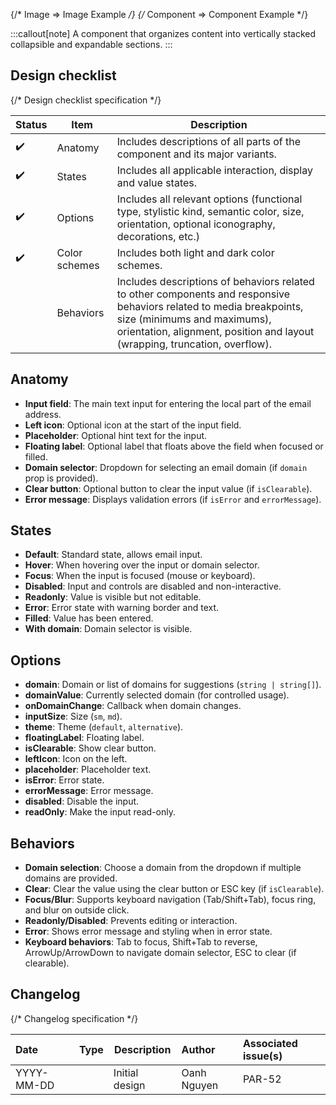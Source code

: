 
<TableOfContents />

{/* Image => Image Example */}
{/* Component => Component Example */}

:::callout[note]
A component that organizes content into vertically stacked collapsible and expandable sections.
:::

## Design checklist <span id="design-checklist"></span>

{/* Design checklist specification */}

| Status | Item          | Description                                                                                                                                                                                                                       |
| ------ | ------------- | --------------------------------------------------------------------------------------------------------------------------------------------------------------------------------------------------------------------------------- |
| ✔️     | Anatomy       | Includes descriptions of all parts of the component and its major variants.                                                                                                                                                       |
| ✔️     | States        | Includes all applicable interaction, display and value states.                                                                                                                                                                    |
| ✔️     | Options       | Includes all relevant options (functional type, stylistic kind, semantic color, size, orientation, optional iconography, decorations, etc.)                                                                                       |
| ✔️     | Color schemes | Includes both light and dark color schemes.                                                                                                                                                                                       |
|        | Behaviors     | Includes descriptions of behaviors related to other components and responsive behaviors related to media breakpoints, size (minimums and maximums), orientation, alignment, position and layout (wrapping, truncation, overflow). |

## Anatomy <span id="anatomy"></span>

- **Input field**: The main text input for entering the local part of the email address.
- **Left icon**: Optional icon at the start of the input field.
- **Placeholder**: Optional hint text for the input.
- **Floating label**: Optional label that floats above the field when focused or filled.
- **Domain selector**: Dropdown for selecting an email domain (if `domain` prop is provided).
- **Clear button**: Optional button to clear the input value (if `isClearable`).
- **Error message**: Displays validation errors (if `isError` and `errorMessage`).

## States <span id="states"></span>

- **Default**: Standard state, allows email input.
- **Hover**: When hovering over the input or domain selector.
- **Focus**: When the input is focused (mouse or keyboard).
- **Disabled**: Input and controls are disabled and non-interactive.
- **Readonly**: Value is visible but not editable.
- **Error**: Error state with warning border and text.
- **Filled**: Value has been entered.
- **With domain**: Domain selector is visible.

## Options <span id="options"></span>

- **domain**: Domain or list of domains for suggestions (`string | string[]`).
- **domainValue**: Currently selected domain (for controlled usage).
- **onDomainChange**: Callback when domain changes.
- **inputSize**: Size (`sm`, `md`).
- **theme**: Theme (`default`, `alternative`).
- **floatingLabel**: Floating label.
- **isClearable**: Show clear button.
- **leftIcon**: Icon on the left.
- **placeholder**: Placeholder text.
- **isError**: Error state.
- **errorMessage**: Error message.
- **disabled**: Disable the input.
- **readOnly**: Make the input read-only.

## Behaviors <span id="behaviors"></span>

- **Domain selection**: Choose a domain from the dropdown if multiple domains are provided.
- **Clear**: Clear the value using the clear button or ESC key (if `isClearable`).
- **Focus/Blur**: Supports keyboard navigation (Tab/Shift+Tab), focus ring, and blur on outside click.
- **Readonly/Disabled**: Prevents editing or interaction.
- **Error**: Shows error message and styling when in error state.
- **Keyboard behaviors**: Tab to focus, Shift+Tab to reverse, ArrowUp/ArrowDown to navigate domain selector, ESC to clear (if clearable).

## Changelog <span id="changelog"></span>

{/* Changelog specification */}

| Date       | Type                                                     | Description    | Author      | Associated issue(s) |
| :--------- | :------------------------------------------------------- | -------------- | :---------- | :------------------ |
| YYYY-MM-DD | <Badge size='sm' kind='glass' color='cyan' label="new"/> | Initial design | Oanh Nguyen | PAR-52              |
